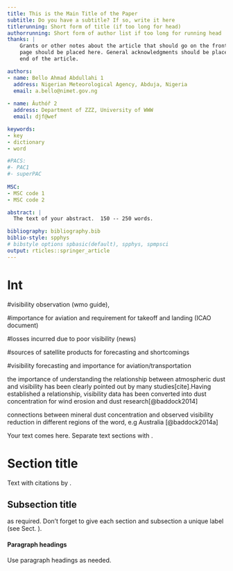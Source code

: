 ```yaml
---
title: This is the Main Title of the Paper
subtitle: Do you have a subtitle? If so, write it here
titlerunning: Short form of title (if too long for head)
authorrunning: Short form of author list if too long for running head
thanks: | 
    Grants or other notes about the article that should go on the front 
    page should be placed here. General acknowledgments should be placed at the
    end of the article.

authors: 
- name: Bello Ahmad Abdullahi 1
  address: Nigerian Meteorological Agency, Abduja, Nigeria
  email: a.bello@nimet.gov.ng
  
- name: Âuthóř 2
  address: Department of ZZZ, University of WWW
  email: djf@wef

keywords:
- key
- dictionary
- word

#PACS: 
#- PAC1
#- superPAC
    
MSC:
- MSC code 1
- MSC code 2

abstract: |
  The text of your abstract.  150 -- 250 words.

bibliography: bibliography.bib
biblio-style: spphys
# bibstyle options spbasic(default), spphys, spmpsci
output: rticles::springer_article
---
```


# Int {#intro}

#visibility observation (wmo guide),

#importance for aviation and requirement for takeoff and landing (ICAO document)

#losses incurred due to poor visibility (news)

#sources of satellite products for forecasting and shortcomings

#visibility forecasting and importance for aviation/transportation

the importance of understanding the relationship between atmospheric dust and visibility has been clearly pointed out by many studies[cite].Having established a relationship, visibility data has been converted into dust concentration for wind erosion and dust research[@baddock2014]

connections between mineral dust concentration and observed visibility reduction in different regions of the word, e.g Australia [@baddock2014a]

Your text comes here. Separate text sections with \cite{Mislevy06Cog}.

# Section title {#sec:1}

Text with citations by \cite{Galyardt14mmm}.

## Subsection title {#sec:2}

as required. Don't forget to give each section and subsection a unique label (see Sect. \ref{sec:1}).

#### Paragraph headings

Use paragraph headings as needed.

```{=tex}
\begin{align}
a^2+b^2=c^2
\end{align}
```
